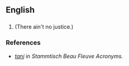 ==English==

==={{acronym-old|en}}===
{{head|en|alternative spelling}}

# {{alternative spelling of|TANJ|lang=en}} (There ain't no justice.)

===References===
* ''[http://www.plexoft.com/SBF/T.html#tanj tanj]'' in ''Stammtisch Beau Fleuve Acronyms.''